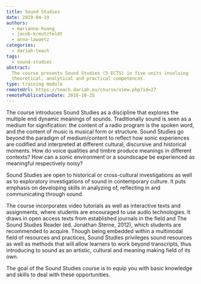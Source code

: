 ```yaml
---
title: Sound Studies
date: 2019-04-19
authors:
  - marianne-huang
  - jacob-kreutzfeldt
  - anna-lawaetz
categories:
  - dariah-teach
tags:
  - sound-studies
abstract:
  The course presents Sound Studies (5 ECTS) in five units involving
  theoretical, analytical and practical competences.
type: training module
remoteUrl: https://teach.dariah.eu/course/view.php?id=27
remotePublicationDate: 2016-10-25
---
```


The course introduces Sound Studies as a discipline that explores the multiple
end dynamic meanings of sounds. Traditionally sound is seen as a medium for
signification: the content of a radio program is the spoken word, and the
content of music is musical form or structure. Sound Studies go beyond the
paradigm of medium/content to reflect how sonic experiences are codified and
interpreted at different cultural, discursive and historical moments. How do
voice qualities and timbre produce meanings in different contexts? How can a
sonic environment or a soundscape be experienced as meaningful respectively
noisy?

Sound Studies are open to historical or cross-cultural investigations as well as
to exploratory investigations of sound in contemporary culture. It puts emphasis
on developing skills in analyzing of, reflecting in and communicating through
sound.

The course incorporates video tutorials as well as interactive texts and
assignments, where students are encouraged to use audio technologies. It draws
in open access texts from established journals in the field and The Sound
Studies Reader (ed. Jonathan Sterne, 2012), which students are recommended to
acquire. Though being embedded within a multimodal field of resources and
practices, Sound Studies privileges sound resources as well as methods that will
allow learners to work beyond transcripts, thus introducing to sound as an
artistic, cultural and meaning making field of its own.

The goal of the Sound Studies course is to equip you with basic knowledge and
skills to deal with these opportunities.

<CTA
  title="Interested in learning more?"
  subtitle="Check out Sound Studies on #dariahTeach"
  url="https://teach.dariah.eu/course/view.php?id=27"
/>
